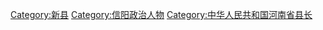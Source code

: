 [[Category:新县|Category:新县]]
[[Category:信阳政治人物|Category:信阳政治人物]]
[[Category:中华人民共和国河南省县长|Category:中华人民共和国河南省县长]]